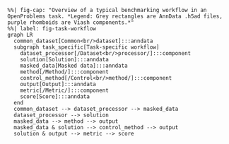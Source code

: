 ```mermaid
%%| fig-cap: "Overview of a typical benchmarking workflow in an OpenProblems task. *Legend: Grey rectangles are AnnData .h5ad files, purple rhomboids are Viash components.*"
%%| label: fig-task-workflow
graph LR
  common_dataset[Common<br/>dataset]:::anndata
  subgraph task_specific[Task-specific workflow]
    dataset_processor[/Dataset<br/>processor/]:::component
    solution[Solution]:::anndata
    masked_data[Masked data]:::anndata
    method[/Method/]:::component
    control_method[/Control<br/>method/]:::component
    output[Output]:::anndata
    metric[/Metric/]:::component
    score[Score]:::anndata
  end
  common_dataset --> dataset_processor --> masked_data
  dataset_processor --> solution
  masked_data --> method --> output
  masked_data & solution --> control_method --> output
  solution & output --> metric --> score
```